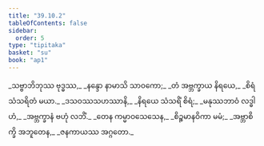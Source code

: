 ```yaml
---
title: "39.10.2"
tableOfContents: false
sidebar:
  order: 5
type: "tipitaka"
basket: "su"
book: "ap1"
---
```



<DynamicBreadcrumb />

<Division number="70" book="ap1">

<Paragraph number="4264" type="verses" book="ap1">
_သဗ္ဗာဘိဘုဿ ဗုဒ္ဓဿ,_  
_နန္ဒော နာမာသိ သာဝကော;_  
_တံ အဗ္ဘက္ခာယ နိရယေ,_  
_စိရံ သံသရိတံ မယာ._  

</Paragraph>

</Division>
<Division number="71" book="ap1">

<Paragraph number="4265" type="verses" book="ap1">
_ဒသဝဿသဟဿာနိ,_  
_နိရယေ သံသရိံ စိရံ;_  
_မနုဿဘာဝံ လဒ္ဓါဟံ,_  
_အဗ္ဘက္ခာနံ ဗဟုံ လဘိံ._  

</Paragraph>

</Division>
<Division number="72" book="ap1">

<Paragraph number="4266" type="verses" book="ap1">
_တေန ကမ္မာဝသေသေန,_  
_စိဉ္စမာနဝိကာ မမံ;_  
_အဗ္ဘာစိက္ခိ အဘူတေန,_  
_ဇနကာယဿ အဂ္ဂတော._
</Paragraph>
</Division>